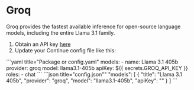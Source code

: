
# Groq

Groq provides the fastest available inference for open-source language models, including the entire Llama 3.1 family.

1. Obtain an API key [here](https://console.groq.com/keys)
2. Update your Continue config file like this:

<Tabs groupId="config-example">
  <TabItem value="yaml" label="YAML">
    ```yaml title="Package or config.yaml"
    models:
      - name: Llama 3.1 405b
        provider: groq
        model: llama3.1-405b
        apiKey: ${{ secrets.GROQ_API_KEY }}
        roles:
          - chat
    ```
  </TabItem>
  <TabItem value="json" label="JSON">
    ```json title="config.json""
    "models": [
      {
        "title": "Llama 3.1 405b",
        "provider": "groq",
        "model": "llama3.1-405b",
        "apiKey": "<API_KEY>"
      }
    ]
    ```
  </TabItem>
</Tabs>
